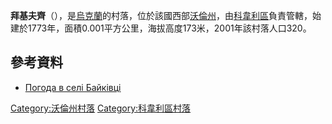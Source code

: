{{coord|51|9|43|N|25|1|50|E|scale:30000|display=title}}

'''拜基夫齊'''（{{lang-uk|Байківці}}），是[[烏克蘭|烏克蘭]]的村落，位於該國西部[[沃倫州|沃倫州]]，由[[科韋利區|科韋利區]]負責管轄，始建於1773年，面積0.001平方公里，海拔高度173米，2001年該村落人口320。

==參考資料==
* [http://weather.in.ua/ua/volynskaja/523 Погода в селі Байківці] {{Wayback|url=http://weather.in.ua/ua/volynskaja/523 |date=20200930220407 }}

[[Category:沃倫州村落|Category:沃倫州村落]]
[[Category:科韋利區村落|Category:科韋利區村落]]


{{Volyn-geo-stub}}